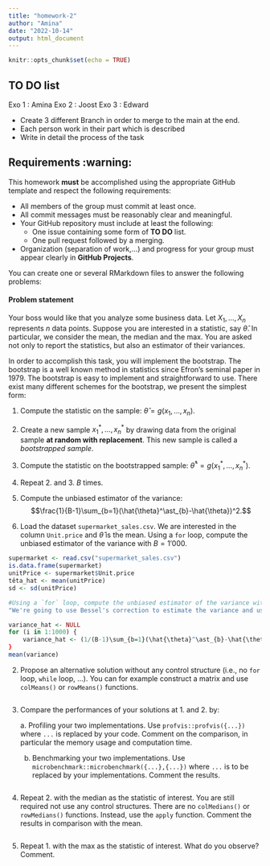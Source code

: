 ```yaml
---
title: "homework-2"
author: "Amina"
date: "2022-10-14"
output: html_document
---
```


```r
knitr::opts_chunk$set(echo = TRUE)
```

## __TO DO__ list

Exo 1 : Amina
Exo 2 : Joost 
Exo 3 : Edward

- Create 3 different Branch in order to merge to the main at the end. 
- Each person work in their part which is described
- Write in detail the process of the task 



## Requirements :warning:

This homework **must** be accomplished using the appropriate GitHub template and respect the following requirements:

- All members of the group must commit at least once.
- All commit messages must be reasonably clear and meaningful.
- Your GitHub repository must include at least the following:
  + One issue containing some form of __TO DO__ list.
  + One pull request followed by a merging.
- Organization (separation of work,...) and progress for your group must appear clearly in __GitHub Projects__.

You can create one or several RMarkdown files to answer the following problems:


#### Problem statement

Your boss would like that you analyze some business data. Let $X_1,\dots,X_n$ represents $n$ data points. Suppose you are interested in a statistic, say $\hat{\theta}$. In particular, we consider the mean, the median and the max. You are asked not only to report the statistics, but also an estimator of their variances.

In order to accomplish this task, you will implement the bootstrap. The bootstrap is a well known method in statistics since Efron's seminal paper in 1979. The bootstrap is easy to implement and straightforward to use. There exist many different schemes for the bootstrap, we present the simplest form:

1.  Compute the statistic on the sample: $\hat{\theta} = g(x_1,\dots,x_n)$.
2.  Create a new sample $x_1^\ast,\dots,x_n^\ast$ by drawing data from the original sample **at random with replacement**. This new sample is called a *bootstrapped sample*.
3.  Compute the statistic on the bootstrapped sample: $\hat{\theta}^\ast = g(x_1^\ast,\dots,x_n^\ast)$.
4.  Repeat 2. and 3. $B$ times.
5.  Compute the unbiased estimator of the variance: $$\frac{1}{B-1}\sum_{b=1}(\hat{\theta}^\ast_{b}-\hat{\theta})^2.$$


1.  Load the dataset `supermarket_sales.csv`. We are interested in the column `Unit.price` and $\hat{\theta}$ is the mean. Using a `for` loop, compute the unbiased estimator of the variance with $B=1'000$.

```r
supermarket <- read.csv("supermarket_sales.csv")
is.data.frame(supermarket)
unitPrice <- supermarket$Unit.price
têta_hat <- mean(unitPrice)
sd <- sd(unitPrice)

#Using a `for` loop, compute the unbiased estimator of the variance with B=1'000. 
"We're going to use Bessel's correction to estimate the variance and use the known unitPrice mean"

variance_hat <- NULL
for (i in 1:1000) {
    variance_hat <- (1/(B-1)\sum_{b=1}(\hat{\theta}^\ast_{b}-\hat{\theta})^2.
}
mean(variance)
`````

2.  Propose an alternative solution without any control structure (i.e., no `for` loop, `while` loop, ...). You can for example construct a matrix and use `colMeans()` or `rowMeans()` functions.

```r

```

3.  Compare the performances of your solutions at 1. and 2. by:

    a\. Profiling your two implementations. Use `profvis::profvis({...})` where `...` is replaced by your code. Comment on the comparison, in particular the memory usage and computation time.  
    b. Benchmarking your two implementations. Use `microbenchmark::microbenchmark({...},{...})` where `...` is to be replaced by your implementations. Comment the results.

```r

```
4.  Repeat 2. with the median as the statistic of interest. You are still required not use any control structures. There are no `colMedians()` or `rowMedians()` functions. Instead, use the `apply` function. Comment the results in comparison with the mean.
```r

```

5.  Repeat 1. with the max as the statistic of interest. What do you observe? Comment.
```r

```